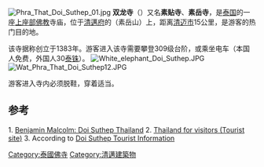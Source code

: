 [[Image:Phra_That_Doi_Suthep_01.jpg|thumb]]
'''双龙寺'''（{{lang-th|วัดพระธาตุดอยสุเทพ}}）又名'''素贴寺'''、'''素岳寺'''，是[[泰国|泰国]]的一座[[上座部佛教|上座部佛教]]寺庙，位于[[清邁府|清邁府]]的{{link-wuu|素贴山|素岳山}}（素岳山）上，距离[[清迈市|清迈市]]15公里，是游客的热门目的地。

该寺据称创立于1383年。游客进入该寺需要攀登309级台阶{{ref|steps}}，或乘坐电车（本国人免费，外国人30[[泰铢|泰铢]]）{{ref|cost}}。
[[Image:White_elephant_Doi_Suthep.JPG|thumb]]
[[File:Wat_Phra_That_Doi_Suthep12.JPG|thumb]]

游客进入寺内必须脱鞋，穿着适当。

==参考==
{{note|built}} 1. [http://www.thaiwave.com/benjarong/beyondphuket/doisuthep.htm Benjamin Malcolm: Doi Suthep Thailand]{{Wayback|url=http://www.thaiwave.com/benjarong/beyondphuket/doisuthep.htm |date=20130318174802 }}
{{note|steps}} 2. [http://thailandforvisitors.com/north/chiangmai/suthep/ Thailand for visitors (Tourist site)]{{Wayback|url=http://thailandforvisitors.com/north/chiangmai/suthep/ |date=20130826142758 }}
{{note|cost}} 3. According to [http://www.doisuthep.com/Text/tinfo_english.html Doi Suthep Tourist Information]{{Wayback|url=http://www.doisuthep.com/Text/tinfo_english.html |date=20150923215700 }}
{{Commonscat|Wat Phra That Doi Suthep}}
{{coord|18.8052|N|98.9216|E|format=dms|region:TH_scale:10000_type:landmark|display=title}}

[[Category:泰國佛寺|Category:泰國佛寺]]
[[Category:清邁建築物|Category:清邁建築物]]